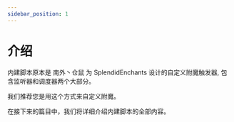 ```yaml
---
sidebar_position: 1
---
```


# 介绍

内建脚本原本是 南外丶仓鼠 为 SplendidEnchants 设计的自定义附魔触发器, 包含监听器和调度器两个大部分。

我们推荐您是用这个方式来自定义附魔。

在接下来的篇目中，我们将详细介绍内建脚本的全部内容。